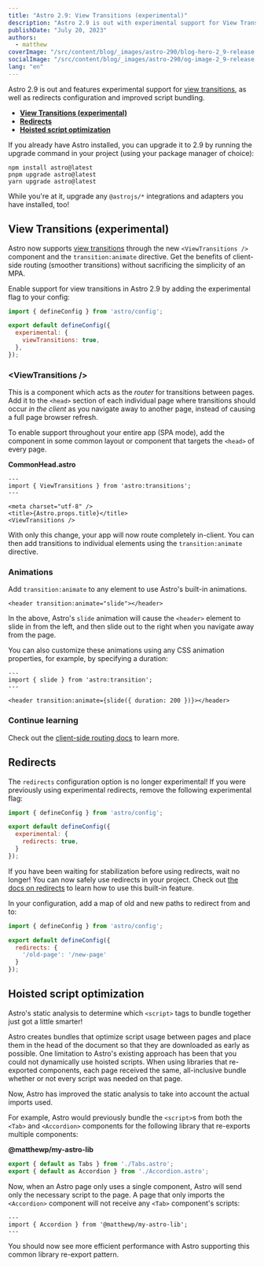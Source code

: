 ```yaml
---
title: "Astro 2.9: View Transitions (experimental)"
description: "Astro 2.9 is out with experimental support for View Transitions, allowing smooth page transitions."
publishDate: "July 20, 2023"
authors:
  - matthew
coverImage: "/src/content/blog/_images/astro-290/blog-hero-2_9-release.jpg"
socialImage: "/src/content/blog/_images/astro-290/og-image-2_9-release.jpg"
lang: "en"
---
```


Astro 2.9 is out and features experimental support for [view transitions](https://developer.chrome.com/docs/web-platform/view-transitions/), as well as redirects configuration and improved script bundling.

- **[View Transitions (experimental)](#view-transitions-experimental)**
- **[Redirects](#redirects)**
- **[Hoisted script optimization](#hoisted-script-optimization)**

If you already have Astro installed, you can upgrade it to 2.9 by running the upgrade command in your project (using your package manager of choice):

```
npm install astro@latest
pnpm upgrade astro@latest
yarn upgrade astro@latest
```

While you're at it, upgrade any `@astrojs/*` integrations and adapters you have installed, too!

## View Transitions (experimental)

Astro now supports [view transitions](https://developer.chrome.com/docs/web-platform/view-transitions/) through the new `<ViewTransitions />` component and the `transition:animate` directive. Get the benefits of client-side routing (smoother transitions) without sacrificing the simplicity of an MPA.

Enable support for view transitions in Astro 2.9 by adding the experimental flag to your config:

```js
import { defineConfig } from 'astro/config';

export default defineConfig({
  experimental: {
    viewTransitions: true,
  },
});
```

### &lt;ViewTransitions /&gt;

This is a component which acts as the _router_ for transitions between pages. Add it to the `<head>` section of each individual page where transitions should occur _in the client_ as you navigate away to another page, instead of causing a full page browser refresh. 

To enable support throughout your entire app (SPA mode), add the component in some common layout or component that targets the `<head>` of every page.

**CommonHead.astro**

```astro
---
import { ViewTransitions } from 'astro:transitions';
---

<meta charset="utf-8" />
<title>{Astro.props.title}</title>
<ViewTransitions />
```

With only this change, your app will now route completely in-client. You can then add transitions to individual elements using the `transition:animate` directive.

### Animations

Add `transition:animate` to any element to use Astro's built-in animations.

```astro
<header transition:animate="slide"></header>
```

In the above, Astro's `slide` animation will cause the `<header>` element to slide in from the left, and then slide out to the right when you navigate away from the page.

You can also customize these animations using any CSS animation properties, for example, by specifying a duration:

```astro
---
import { slide } from 'astro:transition';
---

<header transition:animate={slide({ duration: 200 })}></header>
```

### Continue learning

Check out the [client-side routing docs](https://docs.astro.build/en/guides/client-side-routing/) to learn more.

## Redirects

The `redirects` configuration option is no longer experimental! If you were previously using experimental redirects, remove the following experimental flag:

```js
import { defineConfig } from 'astro/config';

export default defineConfig({
  experimental: {
    redirects: true,
  }
});
```

If you have been waiting for stabilization before using redirects, wait no longer! You can now safely use redirects in your project. Check out [the docs on redirects](https://docs.astro.build/en/core-concepts/routing/#redirects) to learn how to use this built-in feature.

In your configuration, add a map of old and new paths to redirect from and to:

```js
import { defineConfig } from 'astro/config';

export default defineConfig({
  redirects: {
    '/old-page': '/new-page'
  }
});
```

## Hoisted script optimization

Astro's static analysis to determine which `<script>` tags to bundle together just got a little smarter!

Astro creates bundles that optimize script usage between pages and place them in the head of the document so that they are downloaded as early as possible. One limitation to Astro's existing approach has been that you could not dynamically use hoisted scripts. When using libraries that re-exported components, each page received the same, all-inclusive bundle whether or not every script was needed on that page.

Now, Astro has improved the static analysis to take into account the actual imports used.

For example, Astro would previously bundle the `<script>`s from both the `<Tab>` and `<Accordion>` components for the following library that re-exports multiple components:

**@matthewp/my-astro-lib**

```js
export { default as Tabs } from './Tabs.astro';
export { default as Accordion } from './Accordion.astro';
```

Now, when an Astro page only uses a single component, Astro will send only the necessary script to the page. A page that only imports the `<Accordion>` component will not receive any `<Tab>` component's scripts:

```astro
---
import { Accordion } from '@matthewp/my-astro-lib';
---
```

You should now see more efficient performance with Astro supporting this common library re-export pattern.